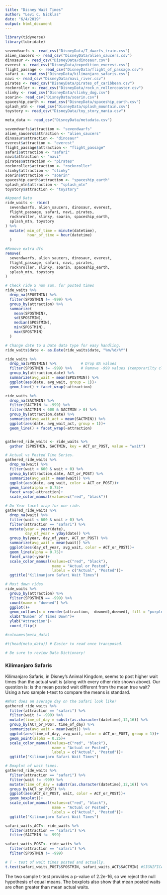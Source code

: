 ```yaml
---
title: "Disney Wait Times"
author: "Levi C. Nicklas"
date: "6/4/2019"
output: html_document
---
```


```r
library(tidyverse)
library(lubridate)
```

```r
sevendwarfs <- read_csv("DisneyData/7_dwarfs_train.csv")
alien_saucers <- read_csv("DisneyData/alien_saucers.csv") 
dinosaur <- read_csv("DisneyData/dinosaur.csv")
everest <- read_csv("DisneyData/expedition_everest.csv")
flight_passage <- read_csv("DisneyData/flight_of_passage.csv")
safari <- read_csv("DisneyData/kilimanjaro_safaris.csv")
navi <- read_csv("DisneyData/navi_river.csv")
pirates <- read_csv("DisneyData/pirates_of_caribbean.csv")
rocknroller <- read_csv("DisneyData/rock_n_rollercoaster.csv")
slinky <- read_csv("DisneyData/slinky_dog.csv")
soarin<- read_csv("DisneyData/soarin.csv")
spaceship_earth <- read_csv("DisneyData/spaceship_earth.csv")
splash_mtn <- read_csv("DisneyData/splash_mountain.csv")
toystory <- read_csv("DisneyData/toy_story_mania.csv")

meta_data <- read_csv("DisneyData/metadata.csv")
```

```r
sevendwarfs$attraction <- "sevendwarfs"
alien_saucers$attraction <- "alien_saucers"
dinosaur$attraction <- "dinosaur" 
everest$attraction <- "everest" 
flight_passage$attraction <- "flight_passage" 
safari$attraction <- "safari"
navi$attraction <- "navi"
pirates$attraction <- "pirates"
rocknroller$attraction <- "rocknroller"
slinky$attraction <- "slinky"
soarin$attraction <- "soarin"
spaceship_earth$attraction <- "spaceship_earth" 
splash_mtn$attraction <- "splash_mtn"
toystory$attraction <- "toystory"

#Append Data
ride_waits <- rbind(
  sevendwarfs, alien_saucers, dinosaur, everest,
  flight_passage, safari, navi, pirates,
  rocknroller, slinky, soarin, spaceship_earth,
  splash_mtn, toystory
) %>% 
  mutate( min_of_time = minute(datetime),
          hour_of_time = hour(datetime)
  )

#Remove extra dfs
remove(
  sevendwarfs, alien_saucers, dinosaur, everest,
  flight_passage, safari, navi, pirates,
  rocknroller, slinky, soarin, spaceship_earth,
  splash_mtn, toystory
)
```


```r
# Check ride 5 num sum. for posted times
ride_waits %>% 
  drop_na(SPOSTMIN) %>% 
  filter(SPOSTMIN != -999) %>% 
  group_by(attraction) %>% 
  summarize(
    mean(SPOSTMIN),
    sd(SPOSTMIN),
    median(SPOSTMIN),
    min(SPOSTMIN),
    max(SPOSTMIN)
  )

# Change date to a Date data type for easy handling.
ride_waits$date <- as.Date(ride_waits$date, "%m/%d/%Y")

ride_waits %>% 
  drop_na(SPOSTMIN) %>%           # Drop NA values
  filter(SPOSTMIN != -999) %>%    # Remove -999 values (temporarilty closed.)
  group_by(attraction,date) %>% 
  summarize(avg_wait = mean(SPOSTMIN)) %>% 
  ggplot(aes(date, avg_wait, group = 1))+
  geom_line() + facet_wrap(~attraction)

ride_waits %>% 
  drop_na(SACTMIN) %>% 
  filter(SACTMIN != -999) %>% 
  filter(SACTMIN < 600 & SACTMIN > 0) %>% 
  group_by(attraction,date) %>% 
  summarize(avg_wait_act = mean(SACTMIN)) %>% 
  ggplot(aes(date, avg_wait_act, group = 1))+
  geom_line() + facet_wrap(~attraction)


gathered_ride_waits <- ride_waits %>% 
  gather (SPOSTMIN, SACTMIN, key = ACT_or_POST, value = "wait")

# Actual vs Posted Time Series.
gathered_ride_waits %>% 
  drop_na(wait) %>% 
  filter(wait < 600 & wait > 0) %>% 
  group_by(attraction,date, ACT_or_POST) %>% 
  summarize(avg_wait = mean(wait)) %>% 
  ggplot(aes(date, avg_wait, color = ACT_or_POST))+
  geom_line(alpha = 0.75)+
  facet_wrap(~attraction)+
  scale_color_manual(values=c("red", "black"))

# Do Year facet wrap for one ride.
gathered_ride_waits %>% 
  drop_na(wait) %>% 
  filter(wait < 600 & wait > 0) %>% 
  filter(attraction == "safari") %>% 
  mutate(year = year(date),
         day_of_year = yday(date)) %>% 
  group_by(year, day_of_year, ACT_or_POST) %>% 
  summarize(avg_wait = mean(wait)) %>% 
  ggplot(aes(day_of_year, avg_wait, color = ACT_or_POST))+
  geom_line(alpha = 0.75)+
  facet_wrap(~year)+
  scale_color_manual(values=c("red", "black"),
                     name = "Actual or Posted",
                     labels = c("Actual", "Posted"))+
  ggtitle("Kilimanjaro Safari Wait Times")

# Most down rides
ride_waits %>% 
  group_by(attraction) %>% 
  filter(SPOSTMIN == -999) %>% 
  count(name = "downed") %>% 
  ggplot()+
  geom_col(aes(x = reorder(attraction, -downed),downed), fill = "purple", color = "white")+
  xlab("Number of Times Down")+
  ylab("Attraction")+
  coord_flip()
```

```r
#colnames(meta_data)

#t(head(meta_data)) # Easier to read once transposed.

# Be sure to review Data Dictionary!

```


### Kilimanjaro Safaris

Kilimanjaro Safaris, in Disney's Animal Kingdom, seems to post higher wait times than the actual wait is (along with every other ride shown above). Our question is: is the mean posted wait different from the mean true wait? Using a two sample t-test to compare the means is standard. 
```r

#What does an average day on the Safari look like?
gathered_ride_waits %>% 
  filter(attraction == "safari") %>% 
  filter(wait != -999) %>% 
  mutate(time_of_day = substr(as.character(datetime),12,16)) %>% 
  group_by(ACT_or_POST, time_of_day) %>% 
  summarize(avg_wait = mean(wait)) %>% 
  ggplot(aes(time_of_day, avg_wait, color = ACT_or_POST, group = 1))+
  geom_point(alpha = 0.25)+
  scale_color_manual(values=c("red", "black"),
                     name = "Actual or Posted",
                     labels = c("Actual", "Posted"))+
  ggtitle("Kilimanjaro Safari Wait Times")

# Boxplot of wait times.
gathered_ride_waits %>% 
  filter(attraction == "safari") %>% 
  filter(wait != -999) %>% 
  mutate(time_of_day = substr(as.character(datetime),12,16)) %>% 
  group_by(ACT_or_POST) %>% 
  ggplot(aes(ACT_or_POST, wait, color = ACT_or_POST))+
  geom_boxplot()+
  scale_color_manual(values=c("red", "black"),
                     name = "Actual or Posted",
                     labels = c("Actual", "Posted"))+
  ggtitle("Kilimanjaro Safari Wait Times")

safari_waits_ACT<- ride_waits %>% 
  filter(attraction == "safari") %>% 
  filter(SACTMIN != -999)

safari_waits_POST<- ride_waits %>% 
  filter(attraction == "safari") %>% 
  filter(SPOSTMIN != -999)

# T - test of wait times posted and actually.
t.test(safari_waits_POST$SPOSTMIN, safari_waits_ACT$SACTMIN) #SIGNIFICANT!
```

The two sample t-test provides a p-value of 2.2e-16, so we reject the null hypothesis of equal means. The boxplots also show that mean posted waits are often greater than mean actual waits. 



